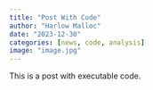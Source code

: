 ```yaml
---
title: "Post With Code"
author: "Harlow Malloc"
date: "2023-12-30"
categories: [news, code, analysis]
image: "image.jpg"
---
```


This is a post with executable code.
